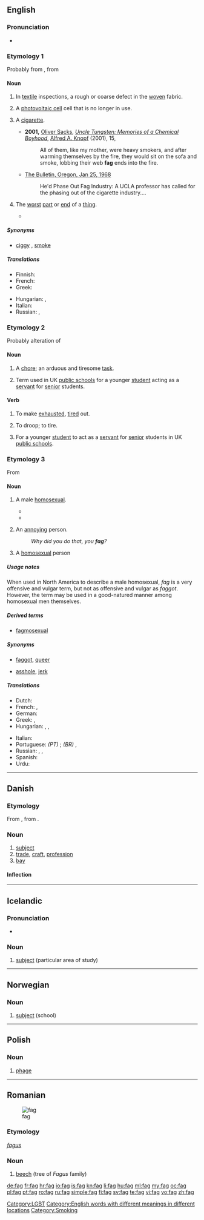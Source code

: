 {{also|fág|fàg}}
==English==

===Pronunciation===
* {{rhymes|æɡ}}

===Etymology 1===
Probably from {{term|fag end||remnant}}, from {{etyl|enm|en}} {{term|enm|fagge||flap}}

====Noun====
{{en-noun}}

# {{US|technical}} In [[textile]] inspections, a rough or coarse defect in the [[woven]] fabric.
# {{US|technical}} A [[photovoltaic cell]] cell that is no longer in use.
# {{British|and|AU|colloquial, dated in US and Canada}} A [[cigarette]].
#* '''2001,''' [[w:Oliver Sacks|Oliver Sacks]], ''[[w:Uncle Tungsten: Memories of a Chemical Boyhood|Uncle Tungsten: Memories of a Chemical Boyhood]]'', [[w:Alfred A. Knopf|Alfred A. Knopf]] (2001), 15,
#*: All of them, like my mother, were heavy smokers, and after warming themselves by the fire, they would sit on the sofa and smoke, lobbing their web '''fag''' ends into the fire.
#* [http://news.google.com/newspapers?id=25wSAAAAIBAJ&sjid=NfcDAAAAIBAJ&dq=fag&pg=886%2C3714443 The Bulletin, Oregon, Jan 25, 1968]
#*: He'd Phase Out Fag Industry: A UCLA professor has called for the phasing out of the cigarette industry....
# {{UK|obsolete|colloquial}} The [[worst]] [[part]] or [[end]] of a [[thing]].
#*{{quote-book
|year=1788
|editor=William Perry
|title=The Royal standard English dictionary‎
|url=http://books.google.com/books?id=OpkRAAAAIAAJ&pg=PT180&dq=fag+sex
|passage='''Fag''', s. the worst part or end of anything.}}

=====Synonyms=====
* {{sense|cigarette}} [[ciggy]] {{i|Australia}}, [[smoke]]

=====Translations=====
{{trans-top|cigarette}}
* Finnish: {{t+|fi|rööki}}
* French: {{t+|fr|clope|f}}
* Greek: {{t|el|σιγαρέττο|n|tr=sigarétto}}
{{trans-mid}}
* Hungarian: {{t+|hu|cigaretta}},  {{t+|hu|cigi}}
* Italian: {{t-|it|cicca|f}}
* Russian: {{t+|ru|папироса|f}}, {{t+|ru|сигарета|f}}
{{trans-bottom}}

===Etymology 2===
Probably alteration of {{term|flag#Verb|flag|droop, tire}}

====Noun====
{{en-noun}}

# {{British|colloquial}} A [[chore]]; an arduous and tiresome [[task]].
# {{British|archaic|colloquial}} Term used in UK [[public school]]s for a younger [[student]] acting as a [[servant]] for [[senior]] students.

====Verb====
{{en-verb|fags|fagging|fagged|fagged}}

# {{transitive|colloquial|used mainly in passive form}} To make [[exhausted]], [[tire]]d out.
# {{intransitive|colloquial}} To droop; to tire.
# {{British|archaic|colloquial}} For a younger [[student]] to act as a [[servant]] for [[senior]] students in UK [[public school]]s.

===Etymology 3===
From {{term|faggot}}

====Noun====
{{en-noun}}

# {{colloquial|vulgar|derogatory}} A male [[homosexual]].
#*{{quote-journal
|year=1926
|author=American Neurological Association
|coauthors=New York Neurological Association ''et al''
|journal=Journal of nervous and mental disease
|volume=94
|page=467
|url=http://books.google.com/books?id=zKBHAAAAYAAJ&q=fag+homosexual
|passage=In schizophrenics, however, the homosexual outlet is sooner or later ... ideas that strangers call them "cs," "fairy," "woman," "'''fag'''," " fruit," etc.). ...
}}
#*{{quote-book
|year=2008
|author=Paul Ryan Brewer
|title=Value war: public opinion and the politics of gay rights
|page=60
|url=http://books.google.com/books?id=U34pJTdF-VcC&pg=PA60
|isbn=0742562115, 9780742562110
|passage=... what appeared to be overt appeals to anti-gay sentiment. When House Majority Whip Dick Armey referred to fellow Congressman Barney Frank as "Barney '''Fag'''" in 1995, he suffered a barage of negative publicity that prompted him to explain his choice of words as a slip of the tongue.}}
# {{US|colloquial|vulgar|pejorative}} An [[annoying]] person.
#: ''Why did you do that, you '''fag'''?''
# {{colloquial|vulgar|derogatory}} A [[homosexual]] person

[[Category:LGBT]]

=====Usage notes=====
When used in North America to describe a male homosexual, ''fag'' is a very offensive and vulgar term, but not as offensive and vulgar as ''faggot''. However, the term may be used in a good-natured manner among homosexual men themselves.

=====Derived terms=====
* [[fagmosexual]]

=====Synonyms=====
* {{sense|male homosexual}} [[faggot]], [[queer]]
* {{sense|annoying person}} [[asshole]], [[jerk]]

=====Translations=====
{{trans-top|homosexual}}
* Dutch: {{t+|nl|flikker}}
* French: {{t+|fr|pédé|m}}, {{t+|fr|tapette|f}}
* German: {{t+|de|Schwuchtel|f}}
* Greek: {{t+|el|πούστης|m|tr=pústis}}, {{t+|el|αδερφή|f|tr=aderfí}}
* Hungarian: {{t+|hu|meleg}}, {{t+|hu|homoszexuális}}, {{t+|hu|buzi}} {{qualifier|vulgar}}
{{trans-mid}}
* Italian: {{t+|it|finocchio|m}}
* Portuguese: ''(PT)'' {{t|pt|paneleiro|m}};  ''(BR)'' {{t+|pt|bicha|f}}, {{t+|pt|veado|m}}
* Russian: {{t+|ru|голубой|m}}, {{t+|ru|пед|m}}, {{t+|ru|пидор|m}} {{qualifier|vulgar}}
* Spanish: {{t+|es|puto|m}}
* Urdu: {{t-|ur|گانڈو|tr=gântu|xs=Urdu}}
{{trans-bottom}}

[[Category:English words with different meanings in different locations]]
[[Category:Smoking]]

----

==Danish==

===Etymology===

From {{etyl|de|da}} {{term|Fach||compartment, drawer, subject|lang=de}}, from {{etyl|goh|da}} {{term|fah||wall|lang=goh}}.

===Noun===
{{da-noun|et}}

# [[subject]]
# [[trade]], [[craft]], [[profession]]
# [[bay]]

====Inflection====
{{da-noun-infl|et}}

----

==Icelandic==

===Pronunciation===
* {{IPA|[faːx]|lang=is}}

===Noun===
{{infl|is|noun|g=n}}

# [[subject]] (particular area of study)

{{tbot entry|Icelandic|subject|2010|March|is}}

----

==Norwegian==

===Noun===
{{infl|no|noun}}

# [[subject]] (school)

----

==Polish==

===Noun===
{{infl|pl|noun|g=m}}

# [[phage]]

----

==Romanian==
[[Image:Grib skov.jpg|thumb|fag]]

===Etymology===
{{etyl|la|ro}} ''[[fagus]]''

===Noun===
{{ro-noun|m|fagi}}

# [[beech]] (tree of ''Fagus'' family)

[[de:fag]]
[[fr:fag]]
[[hr:fag]]
[[io:fag]]
[[is:fag]]
[[kn:fag]]
[[li:fag]]
[[hu:fag]]
[[ml:fag]]
[[my:fag]]
[[oc:fag]]
[[pl:fag]]
[[pt:fag]]
[[ro:fag]]
[[ru:fag]]
[[simple:fag]]
[[fi:fag]]
[[sv:fag]]
[[te:fag]]
[[vi:fag]]
[[vo:fag]]
[[zh:fag]]